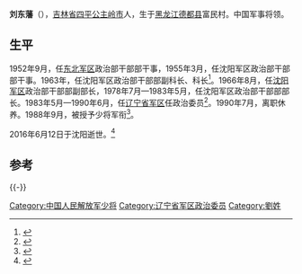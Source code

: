 '''刘东藩'''（{{bd|1929年|11月|2016年|6月12日}}），[[吉林省|吉林省]][[四平|四平]][[公主岭市|公主岭市]]人，生于[[黑龙江|黑龙江]][[德都县|德都县]]富民村。中国军事将领。

==生平 ==
1952年9月，任[[东北军区|东北军区]]政治部干部部干事，1955年3月，任沈阳军区政治部干部部干事。1963年，任沈阳军区政治部干部部副科长、科长<ref>{{cite book|author1=杨仁恺，刘慎思|title=翰墨情缘 龢溪仁恺题款 慎思将军墨迹|date=2007年10月|publisher=沈阳：辽宁人民出版社|isbn=978-7-205-06252-1|pages=87|accessdate=2016-02-09}}</ref>。1966年8月，任[[沈阳军区|沈阳军区]]政治部干部部副部长，1978年7月—1983年5月，任沈阳军区政治部干部部部长。1983年5月—1990年6月，任[[辽宁省军区|辽宁省军区]]任政治委员<ref>{{cite book|author1=寿孝鹤等主编|title=中国省市自治区资料手册|date=1990年2月|publisher=北京：社会科学文献出版社|isbn=7-80050-140-X|pages=276|accessdate=2016-02-09}}</ref>。1990年7月，离职休养。1988年9月，被授予少将军衔<ref>{{cite book|author1=沈阳市人民政府地方志办公室|title=沈阳市志 14 政权|date=1999年8月|publisher=沈阳：沈阳出版社|isbn=7-5441-1260-8|pages=526|accessdate=2016-02-09}}</ref>。

2016年6月12日于沈阳逝世。<ref>{{cite news |author= |url=http://www.thepaper.cn/newsDetail_forward_1496312 |title=正军职离休干部、辽宁省军区原政委刘东藩逝世，享年87岁 |work=[[澎湃新闻|澎湃新闻]] |date=2016-07-10 |accessdate=2016-07-17 |archive-date=2016-07-15 |archive-url=https://web.archive.org/web/20160715114538/http://www.thepaper.cn/newsDetail_forward_1496312 |dead-url=no }}</ref>

==参考==
{{reflist}}
{{start box}}
{{s-mil}}
{{s-before|[[郭峰_(政治人物)|郭峰]]}}
{{s-title|[[辽宁省军区|辽宁省军区]]政治委员|1983年6月--1990年6月}} 
{{s-after|[[马盛林|马盛林]]}}
{{end box}}
{{-}}

[[Category:中国人民解放军少将|Category:中国人民解放军少将]]
[[Category:辽宁省军区政治委员|Category:辽宁省军区政治委员]]
[[Category:劉姓|Category:劉姓]]